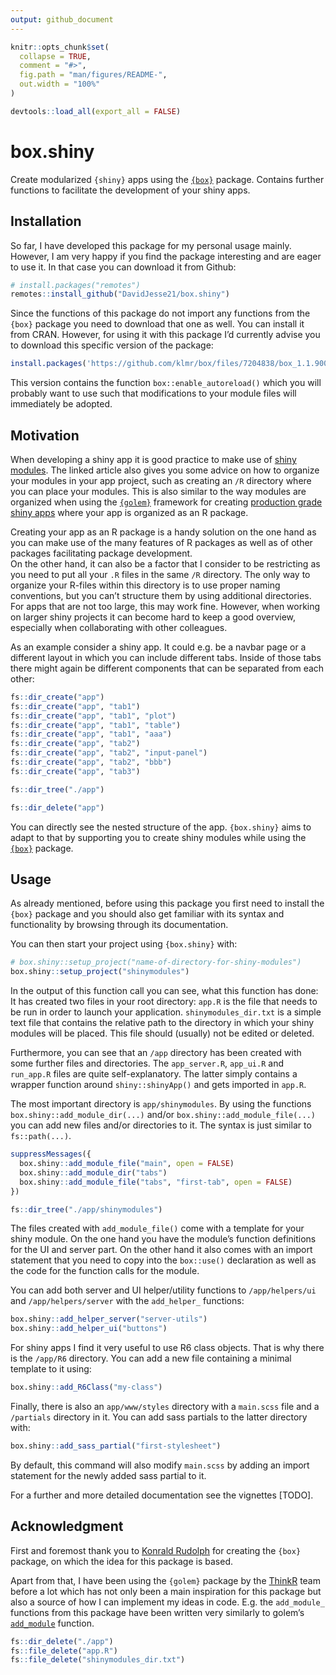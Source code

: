 ```yaml
---
output: github_document
---
```


<!-- README.md is generated from README.Rmd. Please edit that file -->

```r
knitr::opts_chunk$set(
  collapse = TRUE,
  comment = "#>",
  fig.path = "man/figures/README-",
  out.width = "100%"
)

devtools::load_all(export_all = FALSE)
```

# box.shiny

<!-- badges: start -->
<!-- badges: end -->

Create modularized `{shiny}` apps using the [`{box}`](https://klmr.me/box/index.html) package.
Contains further functions to facilitate the development of your shiny apps.


## Installation

So far, I have developed this package for my personal usage mainly.
However, I am very happy if you find the package interesting and are eager to use it.
In that case you can download it from Github:

``` r
# install.packages("remotes")
remotes::install_github("DavidJesse21/box.shiny")
```

Since the functions of this package do not import any functions from the `{box}` package 
you need to download that one as well.
You can install it from CRAN. However, for using it with this package I'd currently advise you 
to download this specific version of the package:

```r
install.packages('https://github.com/klmr/box/files/7204838/box_1.1.9000.tar.gz', type = 'source', repos = NULL)
```

This version contains the function `box::enable_autoreload()` which you will probably want to use such that 
modifications to your module files will immediately be adopted.


## Motivation

When developing a shiny app it is good practice to make use of [shiny modules](https://shiny.rstudio.com/articles/modules.html).
The linked article also gives you some advice on how to organize your modules in your app project, such as creating an `/R` directory where you can place your modules.
This is also similar to the way modules are organized when using the [`{golem}`](https://github.com/ThinkR-open/golem) framework for creating [production grade shiny apps](https://engineering-shiny.org/) where your app is organized as an R package.

Creating your app as an R package is a handy solution on the one hand as you can make use of the many features of R packages 
as well as of other packages facilitating package development.<br>
On the other hand, it can also be a factor that I consider to be restricting as you need to put all your `.R` files in the 
same `/R` directory.
The only way to organize your R-files within this directory is to use proper naming conventions, but you can't 
structure them by using additional directories.
For apps that are not too large, this may work fine. However, when working on larger shiny projects it can become hard 
to keep a good overview, especially when collaborating with other colleagues.

As an example consider a shiny app. It could e.g. be a navbar page or a different layout in which you can 
include different tabs.
Inside of those tabs there might again be different components that can be separated from each other:

```r
fs::dir_create("app")
fs::dir_create("app", "tab1")
fs::dir_create("app", "tab1", "plot")
fs::dir_create("app", "tab1", "table")
fs::dir_create("app", "tab1", "aaa")
fs::dir_create("app", "tab2")
fs::dir_create("app", "tab2", "input-panel")
fs::dir_create("app", "tab2", "bbb")
fs::dir_create("app", "tab3")

fs::dir_tree("./app")

fs::dir_delete("app")
```


You can directly see the nested structure of the app.
`{box.shiny}` aims to adapt to that by supporting you to create shiny modules while using the [`{box}`](https://github.com/klmr/box) package.





## Usage

As already mentioned, before using this package you first need to install the `{box}` package and you should also get familiar 
with its syntax and functionality by browsing through its documentation.

You can then start your project using `{box.shiny}` with:

```r
# box.shiny::setup_project("name-of-directory-for-shiny-modules")
box.shiny::setup_project("shinymodules")
```

In the output of this function call you can see, what this function has done:
It has created two files in your root directory: `app.R` is the file that needs to be run in order to launch your application.
`shinymodules_dir.txt` is a simple text file that contains the relative path to the directory in which your shiny modules 
will be placed. This file should (usually) not be edited or deleted.

Furthermore, you can see that an `/app` directory has been created with some further files and directories.
The `app_server.R`, `app_ui.R` and `run_app.R` files are quite self-explanatory.
The latter simply contains a wrapper function around `shiny::shinyApp()` and gets imported in `app.R`.

The most important directory is `app/shinymodules`.
By using the functions `box.shiny::add_module_dir(...)` and/or `box.shiny::add_module_file(...)` you can add 
new files and/or directories to it.
The syntax is just similar to `fs::path(...)`.

```r
suppressMessages({
  box.shiny::add_module_file("main", open = FALSE)
  box.shiny::add_module_dir("tabs")
  box.shiny::add_module_file("tabs", "first-tab", open = FALSE)
})

fs::dir_tree("./app/shinymodules")
```

The files created with `add_module_file()` come with a template for your shiny module.
On the one hand you have the module's function definitions for the UI and server part.
On the other hand it also comes with an import statement that you need to copy into the 
`box::use()` declaration as well as the code for the function calls for the module.


You can add both server and UI helper/utility functions to `/app/helpers/ui` and `/app/helpers/server` with the
`add_helper_` functions:

```r
box.shiny::add_helper_server("server-utils")
box.shiny::add_helper_ui("buttons")
```


For shiny apps I find it very useful to use R6 class objects. That is why there is the `/app/R6` directory.
You can add a new file containing a minimal template to it using:

```r
box.shiny::add_R6Class("my-class")
```



Finally, there is also an `app/www/styles` directory with a `main.scss` file and a `/partials` directory in it.
You can add sass partials to the latter directory with:

```r
box.shiny::add_sass_partial("first-stylesheet")
```

By default, this command will also modify `main.scss` by adding an import statement for the newly added sass partial
to it.



For a further and more detailed documentation see the vignettes [TODO].



## Acknowledgment

First and foremost thank you to  [Konrald Rudolph](https://github.com/klmr) for creating the `{box}` package, 
on which the idea for this package is based.

Apart from that, I have been using the `{golem}` package by the [ThinkR](https://github.com/ThinkR-open) team before a lot which has
not only been a main inspiration for this package but also a source of how I can implement my ideas in code.
E.g. the `add_module_` functions from this package have been written very similarly to golem's 
[`add_module`](https://thinkr-open.github.io/golem/reference/add_module.html) function.



```r
fs::dir_delete("./app")
fs::file_delete("app.R")
fs::file_delete("shinymodules_dir.txt")
```

